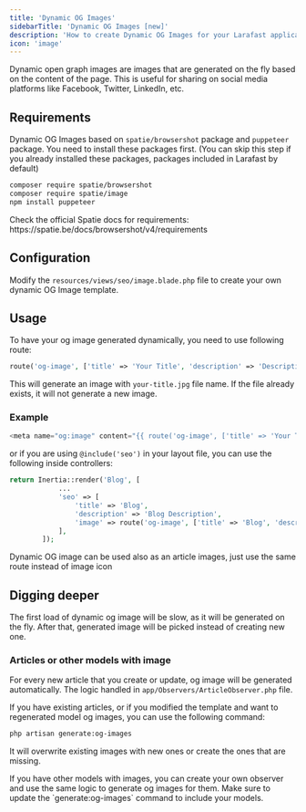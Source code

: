 ```yaml
---
title: 'Dynamic OG Images'
sidebarTitle: 'Dynamic OG Images [new]'
description: 'How to create Dynamic OG Images for your Larafast application'
icon: 'image'
---
```


Dynamic open graph images are images that are generated on the fly based on the content of the page. This is useful for sharing on social media platforms like Facebook, Twitter, LinkedIn, etc.

## Requirements

Dynamic OG Images based on `spatie/browsershot` package and `puppeteer` package. You need to install these packages first.
(You can skip this step if you already installed these packages, packages included in Larafast by default)

```bash
composer require spatie/browsershot
composer require spatie/image
npm install puppeteer
```
<Tip>
    Check the official Spatie docs for requirements: https://spatie.be/docs/browsershot/v4/requirements
</Tip>

## Configuration

Modify the `resources/views/seo/image.blade.php` file to create your own dynamic OG Image template.

## Usage

To have your og image generated dynamically, you need to use following route:

```php
route('og-image', ['title' => 'Your Title', 'description' => 'Description'])
```

This will generate an image with `your-title.jpg` file name. If the file already exists, it will not generate a new image.

### Example

```php
<meta name="og:image" content="{{ route('og-image', ['title' => 'Your Title', 'description' => 'Description']) }}">
```

or if you are using `@include('seo')` in your layout file, you can use the following inside controllers:

```php
return Inertia::render('Blog', [
            ...
            'seo' => [
                'title' => 'Blog',
                'description' => 'Blog Description',
                'image' => route('og-image', ['title' => 'Blog', 'description' => 'Blog Description']),
            ],
        ]);
```

<Tip>
    Dynamic OG image can be used also as an article images, just use the same route instead of image icon
</Tip>

## Digging deeper

The first load of dynamic og image will be slow, as it will be generated on the fly. After that, generated image will be picked instead of creating new one.

### Articles or other models with image

For every new article that you create or update, og image will be generated automatically. The logic handled in `app/Observers/ArticleObserver.php` file.

If you have existing articles, or if you modified the template and want to regenerated model og images, you can use the following command:

```bash
php artisan generate:og-images
```

It will overwrite existing images with new ones or create the ones that are missing.

<Tip>
    If you have other models with images, you can create your own observer and use the same logic to generate og images for them.
    Make sure to update the `generate:og-images` command to include your models.
</Tip>
